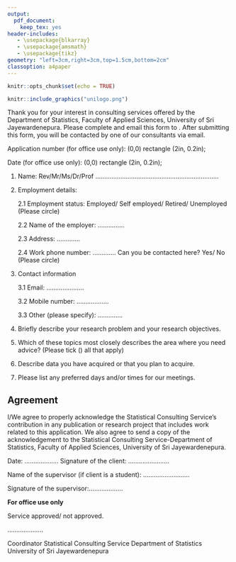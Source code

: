 ```yaml
---
output:
  pdf_document:
    keep_tex: yes
header-includes:
   - \usepackage{blkarray}
   - \usepackage{amsmath}
   - \usepackage{tikz}
geometry: "left=3cm,right=3cm,top=1.5cm,bottom=2cm"
classoption: a4paper
---
```


```r
knitr::opts_chunk$set(echo = TRUE)
```

```r
knitr::include_graphics("unilogo.png")
```


\begin{center}

\textbf{Statistical Consulting Service}

\textbf{Department of Statistics, Faculty of Applied Sciences} 

\textbf{University of Sri Jayewardenepura}

\textbf{STATISTICAL CONSULTING SERVICES REQUEST FORM}

\end{center}

\noindent\makebox[\linewidth]{\rule{\paperwidth}{0.4pt}}

Thank you for your interest in consulting services offered by the Department of Statistics, Faculty of Applied Sciences, University of Sri Jayewardenepura. Please complete and email this form to \textcolor{blue}{statistical.consultancy@sci.sjp.ac.lk}. After submitting this form, you will be contacted by one of our consultants via email.


Application number (for office use only): \tikz \draw (0,0) rectangle (2in, 0.2in);

Date (for office use only): \tikz \draw (0,0) rectangle (2in, 0.2in);

\noindent\makebox[\linewidth]{\rule{\paperwidth}{0.4pt}}

\vspace{1cm}

1. Name: Rev/Mr/Ms/Dr/Prof .....................................................................

2. Employment details:

    2.1 Employment status: Employed/ Self employed/ Retired/ Unemployed (Please circle)
    
    2.2 Name of the employer: ...............
    
    2.3 Address: .............
    
    2.4 Work phone number: ............. Can you be contacted here? Yes/ No (Please circle)



3. Contact information

    3.1 Email: .....................
    
    3.2 Mobile number: ..................
    
    3.3 Other (please specify): ..............

4. Briefly describe your research problem and your research objectives.



\newpage

5. Which of these topics most closely describes the area where you need advice? (Please tick (\checkmark)  all that apply)

\begin{table}[!h]
\center
\begin{tabular}{l|l}
\hline
Questionnaire design & $\square$ \\ 
Experimental design &  $\square$  \\ 
Methods of sampling and data collection &   $\square$ \\
Data wrangling &  $\square$\\
Descriptive analysis of the data &  $\square$\\
Parametric and nonparametric statistical inference &  $\square$\\
Data modeling and model fitting &  $\square$ \\
Time series analysis &  $\square$ \\
Interpretation of the statistical outputs &  $\square$\\
Statistical software &  $\square$\\
Other (please specify) &  $\square$\\
 &  \\
 &  \\
\hline
\end{tabular}
\end{table}

  
6. Describe data you have acquired or that you plan to acquire.

\vspace{3cm}

7. Please list any preferred days and/or times for our meetings.

\vspace{1cm}

## Agreement

I/We agree to properly acknowledge the Statistical Consulting Service's contribution in any publication or research project that includes work related to this application. We also agree to send a copy of the acknowledgement to the Statistical Consulting Service-Department of Statistics, Faculty of Applied Sciences, University of Sri Jayewardenepura.

\vspace{0.5cm}

Date: ................... \hspace{2cm} Signature of the client: .......................

\vspace{1cm}

Name of the supervisor (if client is a student): ..........................

\vspace{0.5cm}

Signature of the supervisor:...................

\noindent\makebox[\linewidth]{\rule{\paperwidth}{0.4pt}}

**For office use only**

Service approved/ not approved.

\hspace{2cm}
....................


Coordinator\newline
Statistical Consulting Service\newline
Department of Statistics\newline
University of Sri Jayewardenepura



